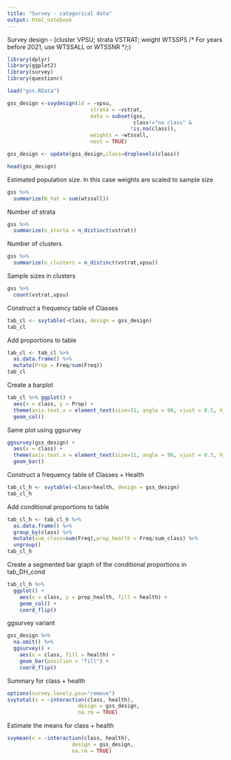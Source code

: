 ```yaml
---
title: "Survey - categorical data"
output: html_notebook
---
```


Survey design - (cluster VPSU; strata VSTRAT; weight WTSSPS /\* For years before 2021, use WTSSALL or WTSSNR \*/;)

```r
library(dplyr)
library(ggplot2)
library(survey)
library(questionr)

load("gss.RData")

gss_design <-svydesign(id = ~vpsu, 
                           strata = ~vstrat, 
                           data = subset(gss,
                                         class!="no class" &
                                        !is.na(class)), 
                           weights = ~wtssall, 
                           nest = TRUE)

gss_design <- update(gss_design,class=droplevels(class)) 

head(gss_design)
```

Estimated population size. In this case weights are scaled to sample size

```r
gss %>% 
  summarize(N_hat = sum(wtssall))
```

Number of strata

```r
gss %>%
  summarize(n_starta = n_distinct(vstrat))
```

Number of clusters

```r
gss %>%
  summarize(n_clusters = n_distinct(vstrat,vpsu))
```

Sample sizes in clusters

```r
gss %>%
  count(vstrat,vpsu)
```

Construct a frequency table of Classes

```r
tab_cl <- svytable(~class, design = gss_design)
tab_cl
```

Add proportions to table

```r
tab_cl <- tab_cl %>%
  as.data.frame() %>%
  mutate(Prop = Freq/sum(Freq))
tab_cl
```

Create a barplot

```r
tab_cl %>% ggplot() + 
  aes(x = class, y = Prop) +
  theme(axis.text.x = element_text(size=11, angle = 90, vjust = 0.5, hjust=1)) +
  geom_col()

```

Same plot using ggsurvey

```r
ggsurvey(gss_design) + 
  aes(x = class) + 
  theme(axis.text.x = element_text(size=11, angle = 90, vjust = 0.5, hjust=1)) +
  geom_bar() 
```

Construct a frequency table of Classes + Health

```r
tab_cl_h <- svytable(~class+health, design = gss_design)
tab_cl_h
```

Add conditional proportions to table

```r
tab_cl_h <- tab_cl_h %>%
  as.data.frame() %>% 
  group_by(class) %>% 
  mutate(sum_class=sum(Freq),prop_health = Freq/sum_class) %>% 
  ungroup()
tab_cl_h
```

Create a segmented bar graph of the conditional proportions in tab_DH_cond

```r
tab_cl_h %>%  
  ggplot() +
    aes(x = class, y = prop_health, fill = health) + 
    geom_col() + 
    coord_flip()

```

ggsurvey variant

```r
gss_design %>%  
  na.omit() %>% 
  ggsurvey() + 
    aes(x = class, fill = health) + 
    geom_bar(position = "fill") +
    coord_flip()
```

Summary for class + health

```r
options(survey.lonely.psu="remove")
svytotal(x = ~interaction(class, health),
                       design = gss_design,
                       na.rm = TRUE)

```

Estimate the means for class + health

```r
svymean(x = ~interaction(class, health),
                     design = gss_design,
                     na.rm = TRUE)
```
